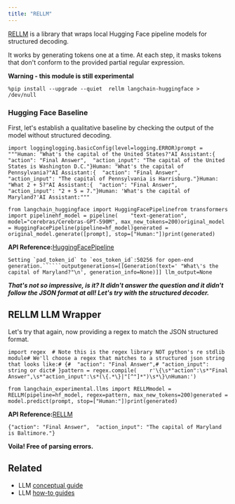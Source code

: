 ```yaml
---
title: "RELLM"
---
```


[RELLM](https://github.com/r2d4/rellm) is a library that wraps local Hugging Face pipeline models for structured decoding.

It works by generating tokens one at a time. At each step, it masks tokens that don't conform to the provided partial regular expression.

**Warning - this module is still experimental**

```
%pip install --upgrade --quiet  rellm langchain-huggingface > /dev/null
```

### Hugging Face Baseline

First, let's establish a qualitative baseline by checking the output of the model without structured decoding.

```
import logginglogging.basicConfig(level=logging.ERROR)prompt = """Human: "What's the capital of the United States?"AI Assistant:{  "action": "Final Answer",  "action_input": "The capital of the United States is Washington D.C."}Human: "What's the capital of Pennsylvania?"AI Assistant:{  "action": "Final Answer",  "action_input": "The capital of Pennsylvania is Harrisburg."}Human: "What 2 + 5?"AI Assistant:{  "action": "Final Answer",  "action_input": "2 + 5 = 7."}Human: 'What's the capital of Maryland?'AI Assistant:"""
```

```
from langchain_huggingface import HuggingFacePipelinefrom transformers import pipelinehf_model = pipeline(    "text-generation", model="cerebras/Cerebras-GPT-590M", max_new_tokens=200)original_model = HuggingFacePipeline(pipeline=hf_model)generated = original_model.generate([prompt], stop=["Human:"])print(generated)
```

**API Reference:**[HuggingFacePipeline](https://python.langchain.com/api_reference/huggingface/llms/langchain_huggingface.llms.huggingface_pipeline.HuggingFacePipeline.html)

```````
Setting `pad_token_id` to `eos_token_id`:50256 for open-end generation.``````outputgenerations=[[Generation(text=' "What\'s the capital of Maryland?"\n', generation_info=None)]] llm_output=None
```````

***That's not so impressive, is it? It didn't answer the question and it didn't follow the JSON format at all! Let's try with the structured decoder.***

## RELLM LLM Wrapper

Let's try that again, now providing a regex to match the JSON structured format.

```
import regex  # Note this is the regex library NOT python's re stdlib module# We'll choose a regex that matches to a structured json string that looks like:# {#  "action": "Final Answer",# "action_input": string or dict# }pattern = regex.compile(    r'\{\s*"action":\s*"Final Answer",\s*"action_input":\s*(\{.*\}|"[^"]*")\s*\}\nHuman:')
```

```
from langchain_experimental.llms import RELLMmodel = RELLM(pipeline=hf_model, regex=pattern, max_new_tokens=200)generated = model.predict(prompt, stop=["Human:"])print(generated)
```

**API Reference:**[RELLM](https://python.langchain.com/api_reference/experimental/llms/langchain_experimental.llms.rellm_decoder.RELLM.html)

```
{"action": "Final Answer",  "action_input": "The capital of Maryland is Baltimore."}
```

**Voila! Free of parsing errors.**

## Related

* LLM [conceptual guide](/oss/concepts/text_llms)
* LLM [how-to guides](/oss/how_to/#llms)
